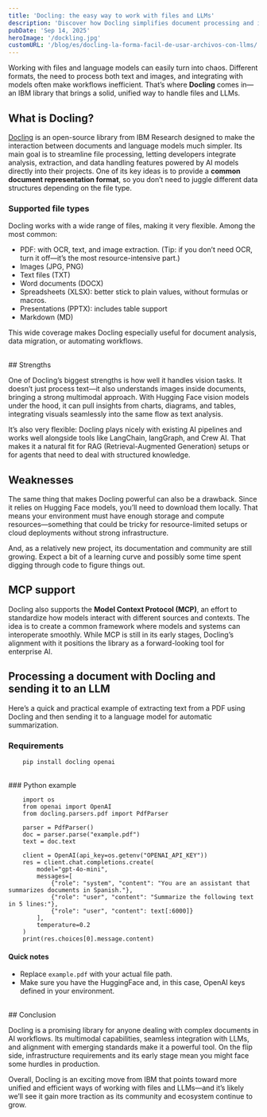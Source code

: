 ```yaml
---
title: 'Docling: the easy way to work with files and LLMs'
description: 'Discover how Docling simplifies document processing and its integration with language models. An open-source IBM solution that combines text, images, and much more'
pubDate: 'Sep 14, 2025'
heroImage: '/dockling.jpg'
customURL: '/blog/es/docling-la-forma-facil-de-usar-archivos-con-llms/'
---
```


Working with files and language models can easily turn into chaos. Different formats, the need to process both text and images, and integrating with models often make workflows inefficient. That’s where **Docling** comes in—an IBM library that brings a solid, unified way to handle files and LLMs.

## What is Docling?

<a href="https://docling-project.github.io/docling/" title="repo Docling">Docling</a> is an open-source library from IBM Research designed to make the interaction between documents and language models much simpler. Its main goal is to streamline file processing, letting developers integrate analysis, extraction, and data handling features powered by AI models directly into their projects. One of its key ideas is to provide a **common document representation format**, so you don’t need to juggle different data structures depending on the file type.
<br/>

### Supported file types

Docling works with a wide range of files, making it very flexible. Among the most common:

* PDF: with OCR, text, and image extraction. (Tip: if you don’t need OCR, turn it off—it’s the most resource-intensive part.)
* Images (JPG, PNG)
* Text files (TXT)
* Word documents (DOCX)
* Spreadsheets (XLSX): better stick to plain values, without formulas or macros.
* Presentations (PPTX): includes table support
* Markdown (MD)

This wide coverage makes Docling especially useful for document analysis, data migration, or automating workflows.

<br/>
## Strengths

One of Docling’s biggest strengths is how well it handles vision tasks. It doesn’t just process text—it also understands images inside documents, bringing a strong multimodal approach. With Hugging Face vision models under the hood, it can pull insights from charts, diagrams, and tables, integrating visuals seamlessly into the same flow as text analysis.

It’s also very flexible: Docling plays nicely with existing AI pipelines and works well alongside tools like LangChain, langGraph, and Crew AI. That makes it a natural fit for RAG (Retrieval-Augmented Generation) setups or for agents that need to deal with structured knowledge.
<br/>

## Weaknesses

The same thing that makes Docling powerful can also be a drawback. Since it relies on Hugging Face models, you’ll need to download them locally. That means your environment must have enough storage and compute resources—something that could be tricky for resource-limited setups or cloud deployments without strong infrastructure.

And, as a relatively new project, its documentation and community are still growing. Expect a bit of a learning curve and possibly some time spent digging through code to figure things out.
<br/>

## MCP support

Docling also supports the **Model Context Protocol (MCP)**, an effort to standardize how models interact with different sources and contexts. The idea is to create a common framework where models and systems can interoperate smoothly. While MCP is still in its early stages, Docling’s alignment with it positions the library as a forward-looking tool for enterprise AI.
<br/>

## Processing a document with Docling and sending it to an LLM

Here’s a quick and practical example of extracting text from a PDF using Docling and then sending it to a language model for automatic summarization.

### Requirements

```
    pip install docling openai
```
<br/>
### Python example

```
    import os
    from openai import OpenAI
    from docling.parsers.pdf import PdfParser

    parser = PdfParser()
    doc = parser.parse("example.pdf")
    text = doc.text

    client = OpenAI(api_key=os.getenv("OPENAI_API_KEY"))
    res = client.chat.completions.create(
        model="gpt-4o-mini",
        messages=[
            {"role": "system", "content": "You are an assistant that summarizes documents in Spanish."},
            {"role": "user", "content": "Summarize the following text in 5 lines:"},
            {"role": "user", "content": text[:6000]}
        ],
        temperature=0.2
    )
    print(res.choices[0].message.content)
```

#### Quick notes

* Replace `example.pdf` with your actual file path.
* Make sure you have the HuggingFace and, in this case, OpenAI keys defined in your environment.

<br/>
## Conclusion

Docling is a promising library for anyone dealing with complex documents in AI workflows. Its multimodal capabilities, seamless integration with LLMs, and alignment with emerging standards make it a powerful tool. On the flip side, infrastructure requirements and its early stage mean you might face some hurdles in production.

Overall, Docling is an exciting move from IBM that points toward more unified and efficient ways of working with files and LLMs—and it’s likely we’ll see it gain more traction as its community and ecosystem continue to grow.
